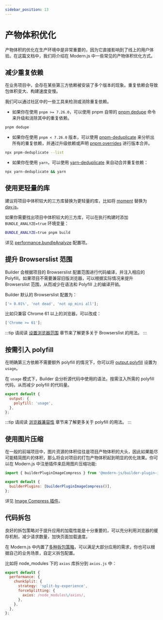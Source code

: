 ```yaml
---
sidebar_position: 13
---
```


# 产物体积优化

产物体积的优化在生产环境中是非常重要的，因为它直接影响到了线上的用户体验。在这篇文档中，我们将介绍在 Modern.js 中一些常见的产物体积优化方式。

## 减少重复依赖

在业务项目中，会存在某些第三方依赖被安装了多个版本的现象。重复依赖会导致包体积变大、构建速度变慢。

我们可以通过社区中的一些工具来检测或消除重复依赖。

- 如果你在使用 `pnpm >= 7.26.0`，可以使用 pnpm 自带的 [pnpm dedupe](https://pnpm.io/cli/dedupe) 命令来升级和消除其中的重复依赖。

```bash
pnpm dedupe
```

- 如果你在使用 `pnpm < 7.26.0` 版本，可以使用 [pnpm-deduplicate](https://github.com/ocavue/pnpm-deduplicate) 来分析出所有的重复依赖，并通过升级依赖或声明 [pnpm overrides](https://pnpm.io/package_json#pnpmoverrides) 进行版本合并。

```bash
npx pnpm-deduplicate --list
```

- 如果你在使用 `yarn`，可以使用 [yarn-deduplicate](https://github.com/scinos/yarn-deduplicate) 来自动合并重复依赖：

```bash
npx yarn-deduplicate && yarn
```

## 使用更轻量的库

建议将项目中体积较大的三方库替换为更轻量的库，比如将 [moment](https://momentjs.com/) 替换为 [day.js](https://day.js.org/)。

如果你需要找出项目中体积较大的三方库，可以在执行构建时添加 `BUNDLE_ANALYZE=true` 环境变量：

```bash
BUNDLE_ANALYZE=true pnpm build
```

详见 [performance.bundleAnalyze](/configure/app/performance/bundle-analyze.html) 配置项。

## 提升 Browserslist 范围

Builder 会根据项目的 Browserslist 配置范围进行代码编译，并注入相应的 Polyfill。如果项目不需要兼容旧版浏览器，可以根据实际情况来提升 Browserslist 范围，从而减少在语法和 Polyfill 上的编译开销。

Builder 默认的 Browserslist 配置为：

```js
['> 0.01%', 'not dead', 'not op_mini all'];
```

比如只兼容 Chrome 61 以上的浏览器，可以改成：

```js
['Chrome >= 61'];
```

:::tip
请阅读 [设置浏览器范围](https://modernjs.dev/builder/guide/advanced/browserslist.html) 章节来了解更多关于 Browserslist 的用法。
:::

## 按需引入 polyfill

在明确第三方依赖不需要额外 polyfill 的情况下，你可以将 [output.polyfill](/configure/app/output/polyfill.html) 设置为 `usage`。

在 `usage` 模式下，Builder 会分析源代码中使用的语法，按需注入所需的 polyfill 代码，从而减少 polyfill 的代码量。

```js
export default {
  output: {
    polyfill: 'usage',
  },
};
```

:::tip
请阅读 [浏览器兼容性](/guides/advanced-features/compatibility) 章节来了解更多关于 polyfill 的用法。
:::

## 使用图片压缩

在一般的前端项目中，图片资源的体积往往是项目产物体积的大头，因此如果能尽可能精简图片的体积，那么将会对项目的打包产物体积起到明显的优化效果。你可以在 Modern.js 中注册插件来启用图片压缩功能:

```js title="modern.config.ts"
import { builderPluginImageCompress } from '@modern-js/builder-plugin-image-compress';

export default {
  builderPlugins: [builderPluginImageCompress()],
};
```

详见 [Image Compress 插件](https://modernjs.dev/builder/plugins/plugin-image-compress.html)。

## 代码拆包

良好的拆包策略对于提升应用的加载性能是十分重要的，可以充分利用浏览器的缓存机制，减少请求数量，加快页面加载速度。

在 Modern.js 中内置了[多种拆包策略](https://modernjs.dev/builder/guide/optimization/split-chunk)，可以满足大部分应用的需求，你也可以根据自己的业务场景，自定义拆包配置。

比如将 node_modules 下的 `axios` 库拆分到 `axios.js` 中：

```js
export default {
  performance: {
    chunkSplit: {
      strategy: 'split-by-experience',
      forceSplitting: {
        axios: /node_modules\/axios/,
      },
    },
  },
};
```
